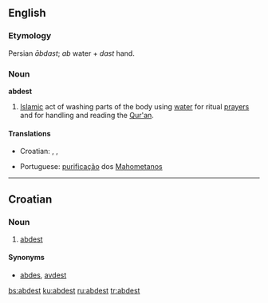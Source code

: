 ==English==

===Etymology===
Persian ''ābdast''; ''ab'' water + ''dast'' hand.

===Noun===
'''abdest'''

# [[Islam]]ic act of washing parts of the body using [[water]] for ritual [[prayer]]s and for handling and reading the [[Qur'an]].

====Translations====
{{top}}
*Croatian: {{t|hr|abdest|m}}, {{t|hr|abdes|m}}, {{t|hr|avdest|m}}
{{mid}}
*Portuguese: [[purificação]] dos [[Mahometanos]]
{{bottom}}

----

==Croatian==

===Noun===
{{hr-noun|m}}

# [[#English|abdest]]

====Synonyms====
* [[abdes#Croatian|abdes]], [[avdest#Croatian|avdest]]

[[bs:abdest]]
[[ku:abdest]]
[[ru:abdest]]
[[tr:abdest]]